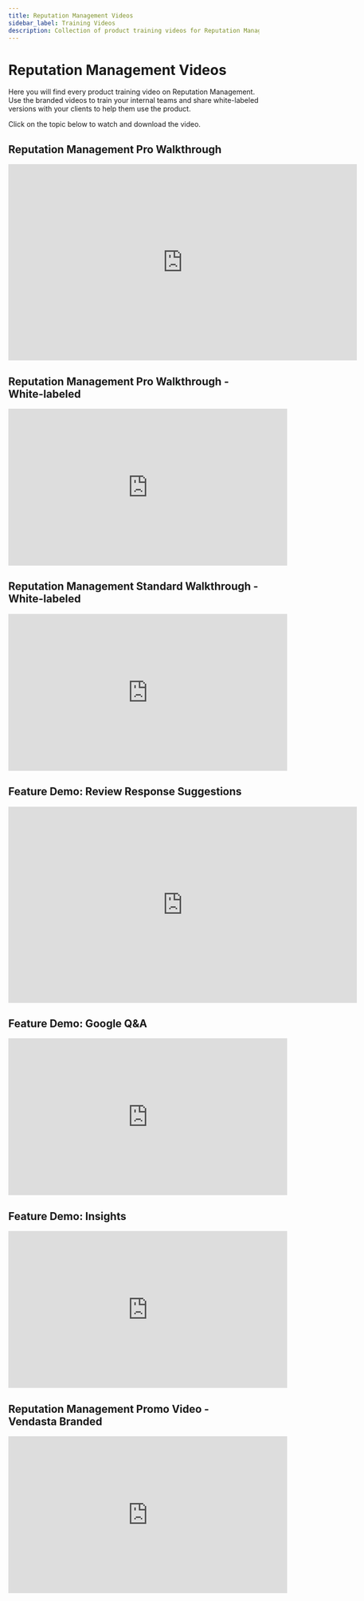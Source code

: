 ```yaml
---
title: Reputation Management Videos
sidebar_label: Training Videos
description: Collection of product training videos for Reputation Management - both branded and white-labeled versions for teams and clients.
---
```


# Reputation Management Videos

Here you will find every product training video on Reputation Management. Use the branded videos to train your internal teams and share white-labeled versions with your clients to help them use the product.

Click on the topic below to watch and download the video.


## Reputation Management Pro Walkthrough

<div className="wistia_responsive_padding" style={{padding: '56.25% 0 0 0', position: 'relative'}}>
  <div className="wistia_responsive_wrapper" style={{height: '100%', left: '0', position: 'absolute', top: '0', width: '100%'}}>
    <iframe 
      className="wistia_embed" 
      title="Wistia video player" 
      src="https://fast.wistia.net/embed/iframe/m1sby40gxx?seo=false&videoFoam=true" 
      name="wistia_embed" 
      width="700" 
      height="394" 
      frameBorder="0" 
      scrolling="no" 
      allowFullScreen="allowFullScreen"
      allow="fullscreen" 
      style={{width: '700px', height: '394px'}}
    ></iframe>
  </div>

## Reputation Management Pro Walkthrough - White-labeled

<iframe 
  src="https://fast.wistia.com/embed/iframe/2a2qtq4ehb" 
  width="560" 
  height="315" 
  frameBorder="0" 
  allowFullScreen="allowFullScreen"
></iframe>

## Reputation Management Standard Walkthrough - White-labeled

<iframe 
  src="https://fast.wistia.com/embed/iframe/wmwukkxkev" 
  width="560" 
  height="315" 
  frameBorder="0" 
  allowFullScreen="allowFullScreen"
></iframe>

## Feature Demo: Review Response Suggestions

<div className="wistia_responsive_padding" style={{padding: '56.25% 0 0 0', position: 'relative'}}>
  <div className="wistia_responsive_wrapper" style={{height: '100%', left: '0', position: 'absolute', top: '0', width: '100%'}}>
    <iframe 
      className="wistia_embed" 
      title="How to Use Review Response Templates Video" 
      src="https://fast.wistia.net/embed/iframe/28eauy4yjo?videoFoam=true" 
      name="wistia_embed" 
      width="700" 
      height="394" 
      frameBorder="0" 
      scrolling="no" 
      allowFullScreen="allowFullScreen"
      allow="fullscreen" 
      style={{width: '700px', height: '394px'}}
    ></iframe>
  </div>
</div>

## Feature Demo: Google Q&A

<iframe 
  src="https://fast.wistia.com/embed/iframe/1ho9tt1ci7" 
  width="560" 
  height="315" 
  frameBorder="0" 
  allowFullScreen="allowFullScreen"
></iframe>

## Feature Demo: Insights

<iframe 
  src="https://fast.wistia.com/embed/iframe/gq1mpqg0xg" 
  width="560" 
  height="315" 
  frameBorder="0" 
  allowFullScreen="allowFullScreen"
></iframe>

## Reputation Management Promo Video - Vendasta Branded

<iframe 
  src="https://fast.wistia.com/embed/iframe/9dalji7xge" 
  width="560" 
  height="315" 
  frameBorder="0" 
  allowFullScreen="allowFullScreen"
></iframe>